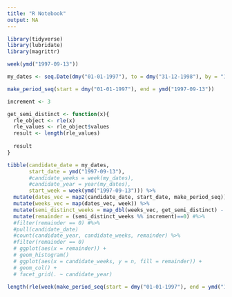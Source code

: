 ```yaml
---
title: "R Notebook"
output: NA
---
```


 

```r
library(tidyverse)
library(lubridate)
library(magrittr)
```

```r
week(ymd("1997-09-13"))
```

```r
my_dates <- seq.Date(dmy("01-01-1997"), to = dmy("31-12-1998"), by = "1 day")
```

```r
make_period_seq(start = dmy("01-01-1997"), end = ymd("1997-09-13"))
```


```r
increment <- 3

get_semi_distinct <- function(x){
  rle_object <- rle(x)
  rle_values <- rle_object$values
  result <- length(rle_values)
  
  result
}

tibble(candidate_date = my_dates,
       start_date = ymd("1997-09-13"),
       #candidate_weeks = week(my_dates),
       #candidate_year = year(my_dates),
       start_week = week(ymd("1997-09-13"))) %>% 
  mutate(dates_vec = map2(candidate_date, start_date, make_period_seq)) %>% 
  mutate(weeks_vec = map(dates_vec, week)) %>% 
  mutate(semi_distinct_weeks = map_dbl(weeks_vec, get_semi_distinct) - 1) %>% 
  mutate(remainder = (semi_distinct_weeks %% increment)==0) #%>%
  #filter(remainder == 0) #%>% 
  #pull(candidate_date)
  #count(candidate_year, candidate_weeks, remainder) %>% 
  #filter(remainder == 0)
  # ggplot(aes(x = remainder)) +
  # geom_histogram()
  # ggplot(aes(x = candidate_weeks, y = n, fill = remainder)) +
  # geom_col() +
  # facet_grid(. ~ candidate_year)
```

```r

length(rle(week(make_period_seq(start = dmy("01-01-1997"), end = ymd("1998-12-31"))))$values)
```

